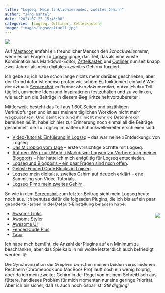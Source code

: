 ```yaml
---
title: "Logseq: Mein funktionierendes, zweites Gehirn"
author: "Jörg Kantel"
date: "2023-07-25 15:45:00"
categories: [Logseq, Outliner, Zettelkasten]
image: "images/logseqaktuell.jpg"
---
```


[![](images/logseqaktuell-b.jpg)](https://www.flickr.com/photos/schockwellenreiter/53069721577/)

Auf [Mastadon](https://mastodon.social/@_DigitalWriter_@bildung.social/110774118038513822) emfahl ein freundlicher Mensch den *Schockwellenreiter*, wenn es um Fragen zu [Logseq](http://cognitiones.kantel-chaos-team.de/webworking/auszeichnungssprachen/logseq.html) ginge, das Teil, das als eine wüste Kombination aus Markdown-Editor, [Zettelkasten](http://cognitiones.kantel-chaos-team.de/medien/zettelkasten.html) und [Outliner](http://cognitiones.kantel-chaos-team.de/produktivitaet/outliner.html) nun seit knapp zwei Jahren als mein digitales »zweites Gehirn« fungiert.

Ich gebe zu, ich habe schon lange nichts mehr darüber geschrieben, aber der Grund dafür ist ebenso profan wie schön: Es funktioniert einfach! Wie der aktuelle [Screenshot](https://www.flickr.com/photos/schockwellenreiter/53069721577/) im Banner oben dokumentiert, nutze ich das Teil täglich, um meine Ideen und Inspirationen festzuhalten und zu verlinken, wie auch um die Beiträge in diesem ~~Blog~~ Kritzelheft vorzubereiten.

Mittlerweile besteht das Teil aus 1.600 Seiten und unzähligen Verknüpfungen und ist aus meinem täglichen Workflow nicht mehr wegzudenken. Und damit ich (und ihr) nicht mehr die Datenkraken bemühen müßt, habe ich hier zur Erinnerung noch einmal all die Beiträge gesammelt, die zu Logseq im »alten« Schockwellenreiter erschienen sind:

- [Video-Tutorial: Einführung in Logseq](http://blog.schockwellenreiter.de/2021/12/2021120502.html) -- das war meine »Entdeckung« von Logseq.
- [Das Microblog vom Tage](http://blog.schockwellenreiter.de/2022/01/2022012201.html) -- erste vorsichtige Schritte mit Logseq.
- [Auf dem Weg zur (World-) Markdown: Logseq zur Vorbereitung meiner Blogposts](http://blog.schockwellenreiter.de/2022/03/2022031001.html) -- hier hatte ich mich endgültig für Logseq entschieden.
- [Logseq und Blogposts – ein paar Fragen sind noch offen](http://blog.schockwellenreiter.de/2022/03/2022031701.html).
- [Gelöst: Fenced Code Blocks in Logseq](http://blog.schockwellenreiter.de/2022/04/2022040103.html).
- [Logseq, mein digitales, zweites Gehirn auf deutsch erklärt](http://blog.schockwellenreiter.de/2022/11/2022112101.html) -- eine Sammlung von Video-Tutorials.
- [Logseq: Pimp mein zweites Gehirn](http://blog.schockwellenreiter.de/2022/11/2022112502.html).

So wie in dem [Screenshot](http://blog.schockwellenreiter.de/g2022/b202211/202211bild44.html) zum letzten Beitrag sieht mein Logseq heute noch aus. Ich benutze dafür die folgenden Plugins, die ich bis auf ein paar geänderte Farben in der Default-Einstellung belassen habe:

<div style="float: right; margin-left: 12px; margin-top: 6px;">[![](images/awsomestylericon.png)](https://github.com/yoyurec/logseq-awesome-styler)</div>

- [Awsome Links](https://github.com/yoyurec/logseq-awesome-links)
- [Awsome Styler](https://github.com/yoyurec/logseq-awesome-styler)
- [Awesome UI](https://github.com/yoyurec/logseq-awesome-ui)
- [Fenced Code Plus](https://github.com/xyhp915/logseq-fenced-code-plus)
- [Tabs](https://github.com/pengx17/logseq-plugin-tabs)

Ich habe mich bemüht, die Anzahl der Plugins auf ein Minimum zu beschränken, aber das Spielkalb in mir wollte letztendlich auch befriedigt werden. 🤓

Die Synchronisation der Graphen zwischen meinen beiden verschiedenen Rechnern (Chromebook und MacBook Pro) läuft noch ein wenig holprig, aber da ich mein zweites Gehirn in der Regel von meinem Schreibtisch aus füttere, hat dieses Problem für mich momentan nur eine geringe Priorität. Aber ich bin sicher, daß es auch noch lösbar ist. *Still digging!*